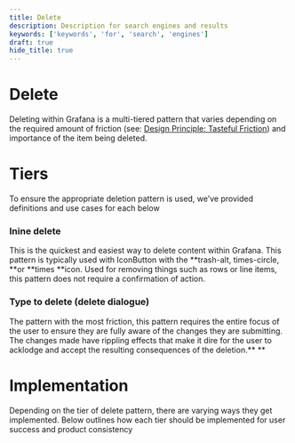 ```yaml
---
title: Delete
description: Description for search engines and results
keywords: ['keywords', 'for', 'search', 'engines']
draft: true
hide_title: true
---
```



# Delete <Badge text='draft' color='orange'></Badge>

Deleting within Grafana is a multi-tiered pattern that varies depending on the required amount of friction (see: [Design Principle: Tasteful Friction](https://docs.google.com/document/d/1VlJYFOD-VPbUgzZ5LpspRGwTgW2qIyqiH75QKtRTlGU/edit?usp=sharing)) and importance of the item being deleted.


# Tiers

To ensure the appropriate deletion pattern is used, we’ve provided definitions and use cases for each below

### **Inine delete**

This is the quickest and easiest way to delete content within Grafana. This pattern is typically used with IconButton with the **trash-alt, times-circle, **or **times **icon. Used for removing things such as rows or line items, this pattern does not require a confirmation of action.

### **Type to delete (delete dialogue)**

The pattern with the most friction, this pattern requires the entire focus of the user to ensure they are fully aware of the changes they are submitting. The changes made have rippling effects that make it dire for the user to acklodge and accept the resulting consequences of the deletion.** **


# Implementation

Depending on the tier of delete pattern, there are varying ways they get implemented. Below outlines how each tier should be implemented for user success and product consistency
